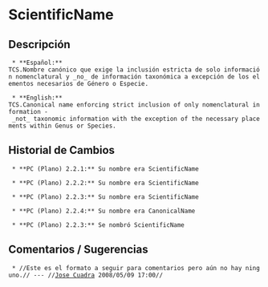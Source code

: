 = ScientificName =

== Descripción ==
  * **Español:**
 TCS.Nombre canónico que exige la inclusión estricta de solo información nomenclatural y _no_ de información taxonómica a excepción de los elementos necesarios de Género o Especie.

  * **English:**
 TCS.Canonical name enforcing strict inclusion of only nomenclatural information - _not_ taxonomic information with the exception of the necessary placements within Genus or Species.


== Historial de Cambios ==
  * **PC (Plano) 2.2.1:** Su nombre era ScientificName

  * **PC (Plano) 2.2.2:** Su nombre era ScientificName

  * **PC (Plano) 2.2.3:** Su nombre era ScientificName

  * **PC (Plano) 2.2.4:** Su nombre era CanonicalName

  * **PC (Plano) 2.2.3:** Se nombró ScientificName

== Comentarios / Sugerencias ==

  * //Este es el formato a seguir para comentarios pero aún no hay ninguno.// --- //[[jcuadra@inbio.ac.cr|Jose Cuadra]] 2008/05/09 17:00//

